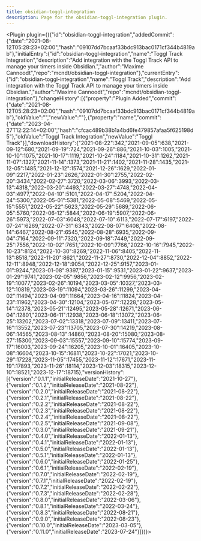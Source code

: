 ---
title: obsidian-toggl-integration
description: Page for the obsidian-toggl-integration plugin.
---


<Plugin plugin={({"id":"obsidian-toggl-integration","addedCommit":{"date":"2021-08-12T05:28:23+02:00","hash":"09107dd7bcaaf33bdc913bac0171cf344b4819ab"},"initialEntry":{"id":"obsidian-toggl-integration","name":"Toggl Track Integration","description":"Add integration with the Toggl Track API to manage your timers inside Obsidian.","author":"Maxime Cannoodt","repo":"mcndt/obsidian-toggl-integration"},"currentEntry":{"id":"obsidian-toggl-integration","name":"Toggl Track","description":"Add integration with the Toggl Track API to manage your timers inside Obsidian.","author":"Maxime Cannoodt","repo":"mcndt/obsidian-toggl-integration"},"changeHistory":[{"property":"Plugin Added","commit":{"date":"2021-08-12T05:28:23+02:00","hash":"09107dd7bcaaf33bdc913bac0171cf344b4819ab"},"oldValue":"","newValue":""},{"property":"name","commit":{"date":"2023-04-27T12:22:14+02:00","hash":"cfcac489b38b1a4bd6fe479857afaa5f625198d5"},"oldValue":"Toggl Track Integration","newValue":"Toggl Track"}],"downloadHistory":{"2021-08-22":342,"2021-09-05":638,"2021-09-12":680,"2021-09-19":724,"2021-09-26":886,"2021-10-03":1005,"2021-10-10":1075,"2021-10-17":1119,"2021-10-24":1184,"2021-10-31":1262,"2021-11-07":1327,"2021-11-14":1373,"2021-11-21":1402,"2021-11-28":1435,"2021-12-05":1485,"2021-12-12":1574,"2021-12-26":1629,"2022-01-09":2217,"2022-01-23":2626,"2022-01-30":2755,"2022-02-20":3434,"2022-02-27":3720,"2022-03-06":3993,"2022-03-13":4318,"2022-03-20":4493,"2022-03-27":4748,"2022-04-03":4977,"2022-04-10":5101,"2022-04-17":5204,"2022-04-24":5300,"2022-05-01":5381,"2022-05-08":5469,"2022-05-15":5551,"2022-05-22":5623,"2022-05-29":5689,"2022-06-05":5760,"2022-06-12":5844,"2022-06-19":5907,"2022-06-26":5973,"2022-07-03":6048,"2022-07-10":6113,"2022-07-17":6197,"2022-07-24":6269,"2022-07-31":6343,"2022-08-07":6408,"2022-08-14":6467,"2022-08-21":6545,"2022-08-28":6935,"2022-09-04":7164,"2022-09-11":7320,"2022-09-18":7449,"2022-09-25":7556,"2022-10-02":7651,"2022-10-09":7766,"2022-10-16":7945,"2022-10-23":8124,"2022-10-30":8269,"2022-11-06":8405,"2022-11-13":8518,"2022-11-20":8621,"2022-11-27":8730,"2022-12-04":8852,"2022-12-11":8948,"2022-12-18":9054,"2022-12-25":9157,"2023-01-01":9244,"2023-01-08":9397,"2023-01-15":9531,"2023-01-22":9637,"2023-01-29":9741,"2023-02-05":9856,"2023-02-12":9956,"2023-02-19":10077,"2023-02-26":10194,"2023-03-05":10327,"2023-03-12":10819,"2023-03-19":11094,"2023-03-26":11299,"2023-04-02":11494,"2023-04-09":11664,"2023-04-16":11824,"2023-04-23":11962,"2023-04-30":12104,"2023-05-07":12228,"2023-05-14":12378,"2023-05-21":12495,"2023-05-28":12671,"2023-06-04":12801,"2023-06-11":12938,"2023-06-18":13072,"2023-06-25":13202,"2023-07-02":13318,"2023-07-09":13411,"2023-07-16":13552,"2023-07-23":13705,"2023-07-30":14219,"2023-08-06":14565,"2023-08-13":14860,"2023-08-20":15080,"2023-08-27":15300,"2023-09-03":15557,"2023-09-10":15774,"2023-09-17":16003,"2023-09-24":16205,"2023-10-01":16405,"2023-10-08":16604,"2023-10-15":16811,"2023-10-22":17021,"2023-10-29":17228,"2023-11-05":17455,"2023-11-12":17671,"2023-11-19":17893,"2023-11-26":18114,"2023-12-03":18315,"2023-12-10":18521,"2023-12-17":18715},"versionHistory":[{"version":"0.1.1","initialReleaseDate":"2021-10-27"},{"version":"0.1.2","initialReleaseDate":"2021-08-22"},{"version":"0.2.0","initialReleaseDate":"2021-08-22"},{"version":"0.2.1","initialReleaseDate":"2021-08-22"},{"version":"0.2.2","initialReleaseDate":"2021-08-22"},{"version":"0.2.3","initialReleaseDate":"2021-08-22"},{"version":"0.2.4","initialReleaseDate":"2021-08-22"},{"version":"0.2.5","initialReleaseDate":"2021-09-08"},{"version":"0.3.0","initialReleaseDate":"2021-09-21"},{"version":"0.4.0","initialReleaseDate":"2022-01-13"},{"version":"0.4.1","initialReleaseDate":"2022-01-13"},{"version":"0.5.0","initialReleaseDate":"2022-01-13"},{"version":"0.5.1","initialReleaseDate":"2022-01-13"},{"version":"0.6.0","initialReleaseDate":"2022-01-25"},{"version":"0.6.1","initialReleaseDate":"2022-02-19"},{"version":"0.7.0","initialReleaseDate":"2022-02-19"},{"version":"0.7.1","initialReleaseDate":"2022-02-19"},{"version":"0.7.2","initialReleaseDate":"2022-02-22"},{"version":"0.7.3","initialReleaseDate":"2022-02-28"},{"version":"0.8.0","initialReleaseDate":"2022-03-06"},{"version":"0.8.1","initialReleaseDate":"2022-03-24"},{"version":"0.8.3","initialReleaseDate":"2022-08-21"},{"version":"0.9.0","initialReleaseDate":"2022-08-23"},{"version":"0.10.0","initialReleaseDate":"2023-03-05"},{"version":"0.11.0","initialReleaseDate":"2023-07-24"}]})}></Plugin>